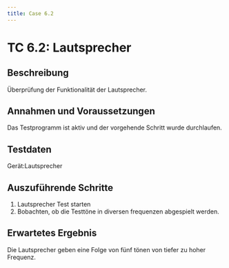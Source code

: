 ```yaml
---
title: Case 6.2
---
```




# TC 6.2: Lautsprecher

## Beschreibung
Überprüfung der Funktionalität der Lautsprecher.

## Annahmen und Voraussetzungen
Das Testprogramm ist aktiv und der vorgehende Schritt wurde durchlaufen.

## Testdaten
Gerät:Lautsprecher

## Auszuführende Schritte
1. Lautsprecher Test starten
2. Bobachten, ob die Testtöne in diversen frequenzen abgespielt werden.

## Erwartetes Ergebnis
Die Lautsprecher geben eine Folge von fünf tönen von tiefer zu hoher Frequenz.